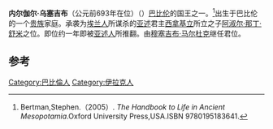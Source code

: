 {{Infobox Monarch
| name           = 内尔伽尔·乌塞吉布
| title          = [[美索不达米亚王朝表|美索不达米亚王朝表]]、[[巴比伦|巴比伦]]国王
| image          = 
| image_size     = 
| caption        =
| reign          = 前693年在位
| date of birth  = 
| place of birth = 
| date of death  = 前693年
| place of death = 
| predecessor    = [[阿淑尔·那丁·舒米|阿淑尔·那丁·舒米]]
| successor      = [[穆塞吉布·马尔杜克|穆塞吉布·马尔杜克]]
}}

'''内尔伽尔·乌塞吉布'''（公元前693年在位）（{{lang-en|Nergal-ushezib
}}）[[巴比伦|巴比伦]]的国王之一。<ref>Bertman,Stephen.（2005）. ''The Handbook to Life in Ancient Mesopotamia''.Oxford University Press,USA.ISBN 9780195183641.</ref>出生于巴比伦的一个[[贵族|贵族]]家庭。承袭为[[埃兰人|埃兰人]]所谋杀的[[亚述|亚述]]君主[[西拿基立|西拿基立]]所立之子[[阿淑尔·那丁·舒米|阿淑尔·那丁·舒米]]之位。即位约一年即被[[亚述人|亚述人]]所推翻。由[[穆塞吉布·马尔杜克|穆塞吉布·马尔杜克]]继任君位。

==参考==
{{reflist}}

{{leader|[[阿淑尔·那丁·舒米|阿淑尔·那丁·舒米]]|[[美索不达米亚王朝表|美索不达米亚王朝表]]|[[穆塞吉布·马尔杜克|穆塞吉布·马尔杜克]]}}

{{巴比伦君主}}

[[Category:巴比倫人|Category:巴比倫人]]
[[Category:伊拉克人|Category:伊拉克人]]